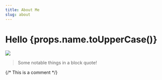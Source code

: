 ```yaml
---
title: About Me
slug: about
---
```


# Hello {props.name.toUpperCase()}

<Image src="cover.webp" width={800} height={500} />

<div className="note">

> Some notable things in a block quote!

</div>

{/*
This is a comment
*/}
